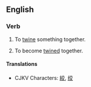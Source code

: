 ==English==
===Verb===
{{en-verb|intertwine|intertwines|intertwined|intertwining}}

#{{transitive}} To [[twine]] something together.
#{{intransitive}} To become [[twine]]d together.

====Translations====
*CJKV Characters: [[絞]], [[绞]]
